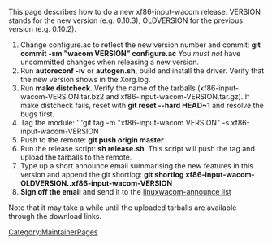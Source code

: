 This page describes how to do a new xf86-input-wacom release. VERSION stands for the new version (e.g. 0.10.3), OLDVERSION for the previous version (e.g. 0.10.2).

# Change configure.ac to reflect the new version number and commit: '''git commit -sm "wacom VERSION" configure.ac''' You ''must not'' have uncommitted changes when releasing a new version.
# Run '''autoreconf -iv''' or '''autogen.sh''', build and install the driver. Verify that the new version shows in the Xorg.log.
# Run '''make distcheck'''. Verify the name of the tarballs (xf86-input-wacom-VERSION.tar.bz2 and xf86-input-wacom-VERSION.tar.gz). If make distcheck fails, reset with '''git reset --hard HEAD~1''' and resolve the bugs first.
# Tag the module: '''git tag -m "xf86-input-wacom VERSION" -s xf86-input-wacom-VERSION
# Push to the remote: '''git push origin master'''
# Run the release script: '''sh release.sh'''. This script will push the tag and upload the tarballs to the remote.
# Type up a short announce email summarising the new features in this version and append the git shortlog: '''git shortlog xf86-input-wacom-OLDVERSION..xf86-input-wacom-VERSION'''
# '''Sign off the email''' and send it to the [[Mailing lists | linuxwacom-announce list]]

Note that it may take a while until the uploaded tarballs are available through the download links.

[[Category:MaintainerPages]]